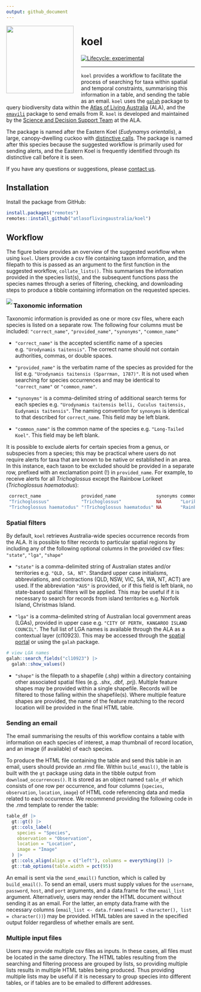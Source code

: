 ```yaml
---
output: github_document
---
```



<img src="man/figures/koel_female.png" align="left" style="margin: 0px 20px 20px 0px;" width=180/>  

# koel  

<!-- badges: start -->
[![Lifecycle: experimental](https://img.shields.io/badge/lifecycle-experimental-yellow.svg)](https://www.tidyverse.org/lifecycle/#experimental)
<!-- badges: end -->  

---


`koel` provides a workflow to facilitate the process of searching for taxa within spatial and temporal constraints, summarising this information in a table, and sending the table as an email. `koel` uses the [`galah`](https://galah.ala.org.au) package to query biodiversity data within the [Atlas of Living Australia](https://www.ala.org.au) (ALA), and the [`emayili`](https://github.com/datawookie/emayili/) package to send emails from R. `koel` is developed and maintained by the [Science and Decision Support Team](https://labs.ala.org.au/about.html) at the ALA.

The package is named after the Eastern Koel (*Eudynamys orientalis*), a large, canopy-dwelling cuckoo with [distinctive calls](https://xeno-canto.org/explore?query=Eudynamys%20orientalis). The package is named after this species because the suggested workflow is primarily used for sending alerts, and the Eastern Koel is frequently identified through its distinctive call before it is seen.

If you have any questions or suggestions, please [contact us](mailto:support@ala.org.au).


## Installation

Install the package from GitHub:

``` r
install.packages("remotes")
remotes::install_github("atlasoflivingaustralia/koel")
```


## Workflow

The figure below provides an overview of the suggested workflow when using `koel`. Users provide a csv file containing taxon information, and the filepath to this is passed as an argument to the first function in the suggested workflow, `collate_lists()`. This summarises the information provided in the species list(s), and the subsequent functions pass the species names through a series of filtering, checking, and downloading steps to produce a tibble containing information on the requested species.

<img src="man/figures/koel_workflow.svg" align="left"/>

### Taxonomic information

Taxonomic information is provided as one or more csv files, where each species is listed on a separate row. The following four columns must be included: `"correct_name"`, `"provided_name"`, `"synonyms"`, `"common_name"`

-   `"correct_name"` is the accepted scientific name of a species e.g. `"Urodynamis taitensis"`. The correct name should not contain authorities, commas, or double spaces.

-   `"provided_name"` is the verbatim name of the species as provided for the list e.g. `"Urodynamis taitensis (Sparrman, 1787)"`. It is not used when searching for species occurrences and may be identical to `"correct_name"` or `"common_name"`.

-   `"synonyms"` is a comma-delimited string of additional search terms for each species e.g. `"Urodynamis taitensis belli, Cuculus taitensis, Eudynamis taitensis"`. The naming convention for `synonyms` is identical to that described for `correct_name`. This field may be left blank.

-   `"common_name"` is the common name of the species e.g. `"Long-Tailed Koel"`. This field may be left blank.

It is possible to exclude alerts for certain species from a genus, or subspecies from a species; this may be practical where users do not require alerts for taxa that are known to be native or established in an area. In this instance, each taxon to be excluded should be provided in a separate row, prefixed with an exclamation point (!) in `provided_name`. For example, to receive alerts for all *Trichoglossus* except the Rainbow Lorikeet (*Trichoglossus haematodus*):

``` r
 correct_name               provided_name               synonyms common_name     
 "Trichoglossus"            "Trichoglossus"             NA       "Lorikeets"       
 "Trichoglossus haematodus" "!Trichoglossus haematodus" NA       "Rainbow Lorikeet"
```

### Spatial filters

By default, `koel` retrieves Australia-wide species occurrence records from the ALA. It is possible to filter records to particular spatial regions by including any of the following optional columns in the provided csv files: `"state"`, `"lga"`, `"shape"`

-   `"state"` is a comma-delimited string of Australian states and/or territories e.g. `"QLD, SA, NT"`. Standard upper case initialisms, abbreviations, and contractions (QLD, NSW, VIC, SA, WA, NT, ACT) are used. If the abbreviation `"AUS"` is provided, or if this field is left blank, no state-based spatial filters will be applied. This may be useful if it is necessary to search for records from island territories e.g. Norfolk Island, Christmas Island.

-   `"lga"` is a comma-delimited string of Australian local government areas (LGAs), provided in upper case e.g. `"CITY OF PERTH, KANGAROO ISLAND COUNCIL"`. The full list of LGA names is available through the ALA as a contextual layer (cl10923). This may be accessed through the [spatial portal](https://spatial.ala.org.au) or using the `galah` package.

``` r
# view LGA names
galah::search_fields("cl10923") |>
  galah::show_values()
```

-   `"shape"` is the filepath to a shapefile (.shp) within a directory containing other associated spatial files (e.g. .shx, .dbf, .prj). Multiple feature shapes may be provided within a single shapefile. Records will be filtered to those falling within the shapefile(s). Where multiple feature shapes are provided, the name of the feature matching to the record location will be provided in the final HTML table.

### Sending an email

The email summarising the results of this workflow contains a table with information on each species of interest, a map thumbnail of record location, and an image (if available) of each species.

To produce the HTML file containing the table and send this table in an email, users should provide an .rmd file. Within `build_email()`, the table is built with the `gt` package using data in the tibble output from `download_occurrences()`. It is stored as an object named `table_df` which consists of one row per occurrence, and four columns (`species`, `observation`, `location`, `image`) of HTML code referencing data and media related to each occurrence. We recommend providing the following code in the .rmd template to render the table:

``` r
table_df |>
  gt::gt() |>
  gt::cols_label(
    species = "Species",
    observation = "Observation",
    location = "Location",
    image = "Image"
  ) |>
  gt::cols_align(align = c("left"), columns = everything()) |>
  gt::tab_options(table.width = pct(95))
```

An email is sent via the `send_email()` function, which is called by `build_email()`. To send an email, users must supply values for the `username`, `password`, `host`, and `port` arguments, and a data.frame for the `email_list` argument. Alternatively, users may render the HTML document without sending it as an email. For the latter, an empty data.frame with the necessary columns (`email_list <- data.frame(email = character(), list = character())`) may be provided. HTML tables are saved in the specified output folder regardless of whether emails are sent.

### Multiple input files

Users may provide multiple csv files as inputs. In these cases, all files must be located in the same directory. The HTML tables resulting from the searching and filtering process are grouped by lists, so providing multiple lists results in multiple HTML tables being produced. Thus providing multiple lists may be useful if it is necessary to group species into different tables, or if tables are to be emailed to different addresses.
